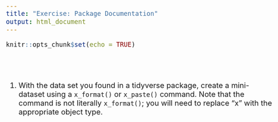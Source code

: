```yaml
---
title: "Exercise: Package Documentation"
output: html_document
---
```


```r
knitr::opts_chunk$set(echo = TRUE)
```
<style type="text/css">

body{ /* Normal  */
      font-size: 20px;
  }
</style>

<br><br>

1. With the data set you found in a tidyverse package, create a mini-dataset using a `x_format()` or `x_paste()` command. Note that the command is not literally `x_format()`; you will need to replace "x" with the appropriate object type. 

